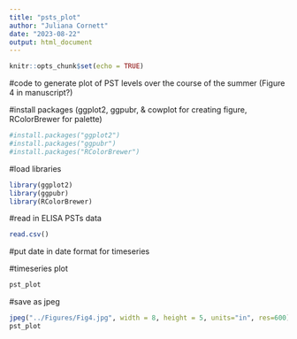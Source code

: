 ```yaml
---
title: "psts_plot"
author: "Juliana Cornett"
date: "2023-08-22"
output: html_document
---
```


```r
knitr::opts_chunk$set(echo = TRUE)
```

#code to generate plot of PST levels over the course of the summer (Figure 4 in manuscript?)

#install packages (ggplot2, ggpubr, & cowplot for creating figure, RColorBrewer for palette)

```r
#install.packages("ggplot2")
#install.packages("ggpubr")
#install.packages("RColorBrewer")
```

#load libraries

```r
library(ggplot2)
library(ggpubr)
library(RColorBrewer)
```

#read in ELISA PSTs data

```r
read.csv()
```

#put date in date format for timeseries

#timeseries plot

```r
pst_plot
```

#save as jpeg

```r
jpeg("../Figures/Fig4.jpg", width = 8, height = 5, units="in", res=600)
pst_plot
```
